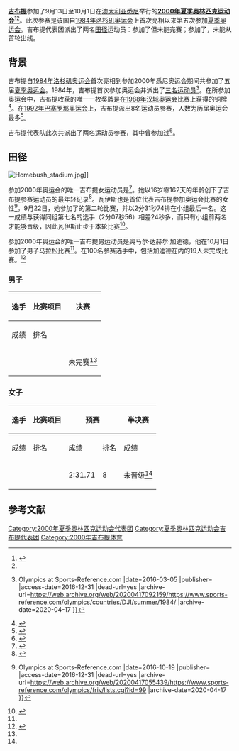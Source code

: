 {{NoteTA
|G1=Sports
|G2=地名
}}
{{Infobox Country Olympics
| NOC = DJI
| games = 2000年夏季
| competitors = 2
| sports = 1
| flagbearer = {{tsl|en|Djama Robleh|贾马·罗布莱}}
| rank = 
| gold = 0
| silver = 0
| bronze = 0
| officials = 
}}

'''[[吉布提|吉布提]]'''参加了9月13日至10月1日在[[澳大利亚|澳大利亚]][[悉尼|悉尼]]举行的'''[[2000年夏季奥林匹克运动会|2000年夏季奥林匹克运动会]]'''<ref>{{Cite web|url=https://stillmed.olympic.org/Documents/Reference_documents_Factsheets/The_Olympic_Summer_Games.pdf|title=Factsheet The Games of the Olympiad|last=|first=|date=2016-10-28|website=|publisher=[[International_Olympic_Committee|International Olympic Committee]]|access-date=|archive-date=2019-05-21|archive-url=https://web.archive.org/web/20190521120906/https://stillmed.olympic.org/Documents/Reference_documents_Factsheets/The_Olympic_Summer_Games.pdf|dead-url=no}}</ref><ref name="djiSR" />。此次参赛是该国自[[1984年洛杉矶奥运会|1984年洛杉矶奥运会]]上首次亮相以来第五次参加[[夏季奥运会|夏季奥运会]]。吉布提代表团派出了两名[[田赛和径赛|田径]]运动员：{{tsl|en|Omar Daher Gadid|奥马尔·达希尔·盖迪德}}参加了{{tsl|en|Athletics at the 2000 Summer Olympics – Men's marathon|2000年夏季奥林匹克运动会－男子马拉松|男子马拉松}}但未能完赛；{{tsl|en|Roda Ali Wais|罗达·阿里·瓦伊斯}}参加了{{tsl|en|Athletics at the 2000 Summer Olympics – Women's 800 metres|2000年夏季奥林匹克运动会－女子800米|女子800米}}，未能从首轮出线。

==背景==
吉布提自[[1984年洛杉矶奥运会|1984年洛杉矶奥运会]]首次亮相到参加2000年悉尼奥运会期间共参加了五届[[夏季奥运会|夏季奥运会]]。1984年，吉布提首次参加奥运会并派出了[[1984年夏季奥林匹克运动会吉布提代表团|三名运动员]]<ref>{{Cite web |url=https://www.sports-reference.com/olympics/countries/DJI/summer/1984/ |title=Djibouti at the 1984 Los Angeles Summer Games {{!}} Olympics at Sports-Reference.com |date=2016-03-05 |publisher={{tsl|en|Sports Reference||Sports Reference}} |access-date=2016-12-31 |dead-url=yes |archive-url=https://web.archive.org/web/20200417092159/https://www.sports-reference.com/olympics/countries/DJI/summer/1984/ |archive-date=2020-04-17 }}</ref>。在所参加奥运会中，吉布提收获的唯一一枚奖牌是{{tsl|en|Hussein Ahmed Salah|侯赛因·艾哈迈德·萨拉赫}}在[[1988年汉城奥运会|1988年汉城奥运会]]{{tsl|en|Athletics at the 1988 Summer Olympics – Men's marathon|1988年夏季奥林匹克运动会田径比赛－男子马拉松|男子马拉松}}比赛上获得的铜牌<ref>{{cite web |url=https://www.sports-reference.com/olympics/athletes/sa/ahmed-salah-1.html |title=Ahmed Salah |publisher={{tsl|en|Sports Reference||Sports Reference}} |archive-url=https://web.archive.org/web/20161203220336/http://www.sports-reference.com/olympics/athletes/sa/ahmed-salah-1.html |archive-date=2016-12-03 |accessdate=2016-11-26 |dead-url=yes }}</ref>。在[[1992年巴塞罗那奥运会|1992年巴塞罗那奥运会]]上，吉布提派出8名运动员参赛，人数为历届奥运会最多<ref name="djiSR">{{cite web |url=https://www.sports-reference.com/olympics/countries/DJI/ |title=Djibouti |publisher={{tsl|en|Sports Reference||Sports Reference}} |archive-url=https://web.archive.org/web/20200417092159/https://www.sports-reference.com/olympics/countries/DJI/ |archive-date=2020-04-17 |accessdate=2016-11-26 |dead-url=yes }}</ref>。

吉布提代表队此次共派出了两名运动员参赛，其中{{tsl|en|Omar Daher Gadid|奥马尔·达希尔·盖迪德}}曾参加过{{tsl|en|Athletics at the 1992 Summer Olympics – Men's 10,000 metres|1992年夏季奥林匹克运动会田径比赛－男子10000米|1992年奥运会男子万米比赛}}<ref>{{cite web |url=https://www.sports-reference.com/olympics/athletes/ga/omar-daher-gadid-1.html |title=Omar Daher Gadid |publisher={{tsl|en|Sports Reference||Sports Reference}} |archive-url=https://web.archive.org/web/20200418093850/https://www.sports-reference.com/olympics/athletes/ga/omar-daher-gadid-1.html |archive-date=2020-04-18 |accessdate=2016-11-26 |dead-url=yes }}</ref>。

==田径==
{{main article|2000年夏季奥林匹克运动会田径比赛}}

[[File:Homebush_stadium.jpg|thumb]]]]

参加2000年奥运会的唯一吉布提女运动员是{{tsl|en|Roda Ali Wais|罗达·阿里·瓦伊斯}}<ref name="dji2000SR">{{cite web |url=https://www.sports-reference.com/olympics/countries/DJI/summer/2000/ |title=Djibouti at the 2000 Sydney Summer Games |publisher={{tsl|en|Sports Reference||Sports Reference}} |archive-url=https://web.archive.org/web/20160305170505/http://www.sports-reference.com/olympics/countries/DJI/summer/2000/ |archive-date=2016-03-05 |accessdate=2016-11-26 |dead-url=yes }}</ref>。她以16岁零162天的年龄创下了吉布提参赛运动员的最年轻记录<ref>{{cite news|url=http://usatoday30.usatoday.com/sports/olympics/country/Djibouti/665550|title=Djibouti|work=USA Today|accessdate=2016-11-26|archive-date=2019-07-01|archive-url=https://web.archive.org/web/20190701184106/http://usatoday30.usatoday.com/sports/olympics/country/Djibouti/665550|dead-url=no}}</ref>。瓦伊斯也是首位代表吉布提参加奥运会比赛的女性<ref>{{Cite web |url=https://www.sports-reference.com/olympics/friv/lists.cgi?id=99 |title=First female competitors at the Olympics by country {{!}} Olympics at Sports-Reference.com |date=2016-10-19 |publisher={{tsl|en|Sports Reference||Sports Reference}} |access-date=2016-12-31 |dead-url=yes |archive-url=https://web.archive.org/web/20200417055439/https://www.sports-reference.com/olympics/friv/lists.cgi?id=99 |archive-date=2020-04-17 }}</ref>。9月22日，她参加了{{tsl|en|Athletics at the 2000 Summer Olympics – Women's 800 metres|2000年夏季奥林匹克运动会田径比赛－女子800米|女子800米}}的第二轮比赛，并以2分31秒74排在小组最后一名。这一成绩与获得同组第七名的{{tsl|en|Romania at the 2000 Summer Olympics|2000年夏季奥林匹克运动会罗马尼亚代表团|罗马尼亚}}选手{{tsl|en|Elena Iagăr|埃琳娜·伊格}}（2分07秒56）相差24秒多，而只有小组前两名才能够晋级，因此瓦伊斯止步于本轮比赛<ref name=":0">{{cite web |url=https://www.sports-reference.com/olympics/summer/2000/ATH/womens-800-metres-round-one.html |title=Athletics at the 2000 Sydney Summer Games: Women's 800 metres Round One |publisher={{tsl|en|Sports Reference||Sports Reference}} |archive-url=https://web.archive.org/web/20200417172951/https://www.sports-reference.com/olympics/summer/2000/ATH/womens-800-metres-round-one.html |archive-date=2020-04-17 |accessdate=2016-11-26 |dead-url=yes }}</ref>。

参加2000年奥运会的唯一吉布提男运动员是奥马尔·达赫尔·加迪德，他在10月1日参加了男子马拉松比赛<ref name="dji2000SR" />。在100名参赛选手中，包括加迪德在内的19人未完成比赛。<ref name=":1">{{cite web |url=https://www.sports-reference.com/olympics/summer/2000/ATH/mens-marathon.html |title=Athletics at the 2000 Sydney Summer Games: Men's Marathon |publisher={{tsl|en|Sports Reference||Sports Reference}} |archive-url=https://web.archive.org/web/20200417173712/https://www.sports-reference.com/olympics/summer/2000/ATH/mens-marathon.html |archive-date=2020-04-17 |accessdate=2016-11-26 |dead-url=yes }}</ref>

{{smalldiv|1=<nowiki/>
;图示
*'''注''' – 径赛排名仅为运动员所处小组排名
}}

=== 男子 ===

{| class="wikitable" style="font-size:90%"
|-
! rowspan="2" |选手
! rowspan="2" |比赛项目
! colspan="2" |决赛
|- style="font-size:95%"
!成绩
!排名
|- align="center"
| align="left" |{{tsl|en|Omar Daher Gadid|奥马尔·达希尔·盖迪德}}
| align="left" |{{tsl|en|Athletics at the 2000 Summer Olympics – Men's marathon|2000年夏季奥林匹克运动会田径比赛－男子马拉松|男子马拉松}}
| colspan="2" |未完赛<ref name=":1" />
|}

===女子===

{| class="wikitable" style="font-size:90%"
|-
! rowspan="2" |选手
! rowspan="2" |比赛项目
! colspan="2" |预赛
! colspan="2" |半决赛
! colspan="2" |决赛
|- style="font-size:95%"
!成绩
!排名
!成绩
!排名
!成绩
!排名
|- align="center"
| align="left" |{{tsl|en|Roda Ali Wais|罗达·阿里·瓦伊斯}}
| align="left" |{{tsl|en|Athletics at the 2000 Summer Olympics – Women's 800 metres|2000年夏季奥林匹克运动会田径比赛－女子800米|女子800米}}
|2:31.71
|8
| colspan="4" |未晋级<ref name=":0" />
|}

==参考文献==
{{Reflist|30em}}

{{2000年夏季奥林匹克运动会代表团}}

[[Category:2000年夏季奥林匹克运动会代表团|Category:2000年夏季奥林匹克运动会代表团]]
[[Category:夏季奥林匹克运动会吉布提代表团|Category:夏季奥林匹克运动会吉布提代表团]]
[[Category:2000年吉布提体育|Category:2000年吉布提体育]]